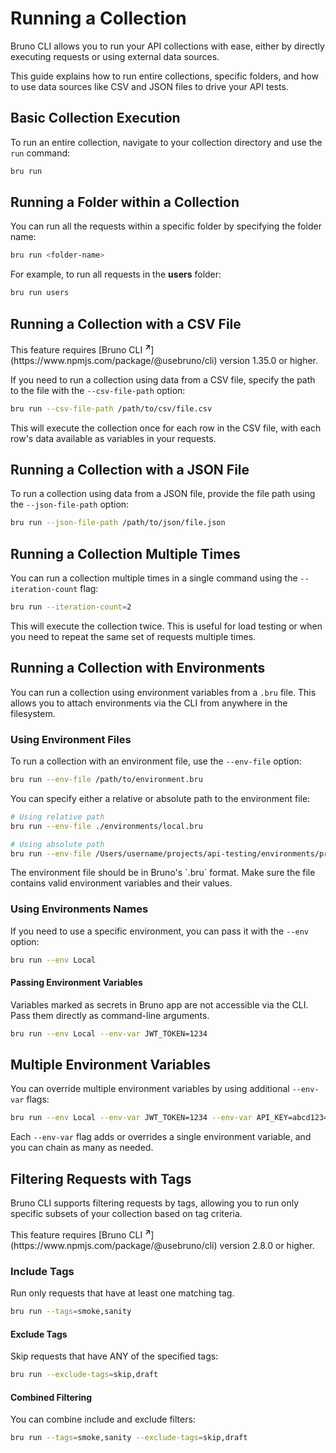 
# Running a Collection 

Bruno CLI allows you to run your API collections with ease, either by directly executing requests or using external data sources.

This guide explains how to run entire collections, specific folders, and how to use data sources like CSV and JSON files to drive your API tests.

## Basic Collection Execution

To run an entire collection, navigate to your collection directory and use the `run` command:

```bash copy
bru run
```

## Running a Folder within a Collection

You can run all the requests within a specific folder by specifying the folder name:

```bash copy
bru run <folder-name>
```

For example, to run all requests in the **users** folder:

```bash copy
bru run users
```

## Running a Collection with a CSV File

<Callout type="info">
  This feature requires [Bruno CLI <strong><sup>↗</sup></strong>](https://www.npmjs.com/package/@usebruno/cli) version 1.35.0 or higher.
</Callout>

If you need to run a collection using data from a CSV file, specify the path to the file with the `--csv-file-path` option:

```bash copy
bru run --csv-file-path /path/to/csv/file.csv
```

This will execute the collection once for each row in the CSV file, with each row's data available as variables in your requests.

## Running a Collection with a JSON File

To run a collection using data from a JSON file, provide the file path using the `--json-file-path` option:

```bash copy
bru run --json-file-path /path/to/json/file.json
```
## Running a Collection Multiple Times

You can run a collection multiple times in a single command using the `--iteration-count` flag:

```bash copy
bru run --iteration-count=2
```

This will execute the collection twice. This is useful for load testing or when you need to repeat the same set of requests multiple times.

## Running a Collection with Environments

You can run a collection using environment variables from a `.bru` file. This allows you to attach environments via the CLI from anywhere in the filesystem.

### Using Environment Files

To run a collection with an environment file, use the `--env-file` option:

```bash copy
bru run --env-file /path/to/environment.bru
```

You can specify either a relative or absolute path to the environment file:

```bash copy
# Using relative path
bru run --env-file ./environments/local.bru

# Using absolute path
bru run --env-file /Users/username/projects/api-testing/environments/prod.bru
```

<Callout type="info">
  The environment file should be in Bruno's `.bru` format. Make sure the file contains valid environment variables and their values.
</Callout>

### Using Environments Names

If you need to use a specific environment, you can pass it with the `--env` option:

```bash copy
bru run --env Local
```

#### Passing Environment Variables

<Callout type="info">
Variables marked as secrets in Bruno app are not accessible via the CLI. Pass them directly as command-line arguments.
</Callout>

```bash copy
bru run --env Local --env-var JWT_TOKEN=1234
```

## Multiple Environment Variables

You can override multiple environment variables by using additional `--env-var` flags:

```bash copy
bru run --env Local --env-var JWT_TOKEN=1234 --env-var API_KEY=abcd1234 
```

Each `--env-var` flag adds or overrides a single environment variable, and you can chain as many as needed.

## Filtering Requests with Tags

Bruno CLI supports filtering requests by tags, allowing you to run only specific subsets of your collection based on tag criteria.

<Callout type="info">
  This feature requires [Bruno CLI <strong><sup>↗</sup></strong>](https://www.npmjs.com/package/@usebruno/cli) version 2.8.0 or higher.
</Callout>

### Include Tags

Run only requests that have at least one matching tag.

```bash copy
bru run --tags=smoke,sanity
```

#### Exclude Tags

Skip requests that have ANY of the specified tags:

```bash copy
bru run --exclude-tags=skip,draft
```

#### Combined Filtering

You can combine include and exclude filters:

```bash copy
bru run --tags=smoke,sanity --exclude-tags=skip,draft
```

